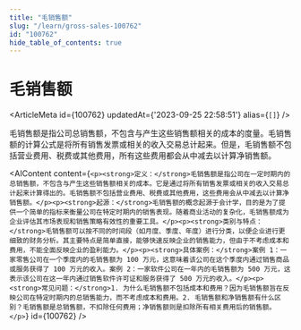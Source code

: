 ```yaml
---
title: "毛销售额"
slug: "/learn/gross-sales-100762"
id: "100762"
hide_table_of_contents: true
---
```



# 毛销售额

<ArticleMeta id={100762} updatedAt={'2023-09-25 22:58:51'} alias={`[]`} />
<div className='border-solid border-b border-t-0 my-4 border-[var(--ifm-color-gray-300)]' />

毛销售额是指公司总销售额，不包含与产生这些销售额相关的成本的度量。毛销售额的计算公式是将所有销售发票或相关的收入交易总计起来。但是，毛销售额不包括营业费用、税费或其他费用，所有这些费用都会从中减去以计算净销售额。

<AIContent content={`<p><strong>定义：</strong>毛销售额是指公司在一定时期内的总销售额，不包含与产生这些销售额相关的成本。它是通过将所有销售发票或相关的收入交易总计起来计算得出的。毛销售额不包括营业费用、税费或其他费用，这些费用会从中减去以计算净销售额。</p><p><strong>起源：</strong>毛销售额的概念起源于会计学，目的是为了提供一个简单的指标来衡量公司在特定时期内的销售表现。随着商业活动的复杂化，毛销售额成为企业评估其市场表现和销售策略有效性的重要工具。</p><p><strong>类别与特点：</strong>毛销售额可以按不同的时间段（如月度、季度、年度）进行分类，以便企业进行更细致的财务分析。其主要特点是简单直接，能够快速反映企业的销售能力，但由于不考虑成本和费用，不能全面反映企业的盈利能力。</p><p><strong>具体案例：</strong>案例 1：一家零售公司在一个季度内的毛销售额为 100 万元，这意味着该公司在这个季度内通过销售商品或服务获得了 100 万元的收入。案例 2：一家软件公司在一年内的毛销售额为 500 万元，这表示该公司在这一年内通过销售软件许可证和服务获得了 500 万元的收入。</p><p><strong>常见问题：</strong>1. 为什么毛销售额不包括成本和费用？因为毛销售额旨在反映公司在特定时期内的总销售能力，而不考虑成本和费用。2. 毛销售额和净销售额有什么区别？毛销售额是总销售额，不扣除任何费用；净销售额则是扣除所有相关费用后的销售额。</p>`} id={100762} />

